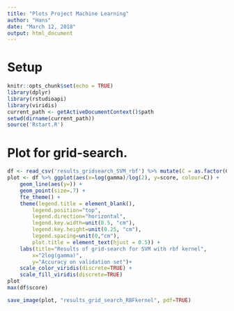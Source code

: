 ```yaml
---
title: "Plots Project Machine Learning"
author: "Hans"
date: "March 12, 2018"
output: html_document
---
```


# Setup

```r
knitr::opts_chunk$set(echo = TRUE)
library(dplyr)
library(rstudioapi)
library(viridis)
current_path <- getActiveDocumentContext()$path
setwd(dirname(current_path))
source('Rstart.R')
```

# Plot for grid-search.

```r
df <- read_csv('results_gridsearch_SVM_rbf') %>% mutate(C = as.factor(C))
plot <- df %>% ggplot(aes(x=log(gamma)/log(2), y=score, colour=C)) +
    geom_line(aes(y=)) +
    geom_point(size=.7) +
    fte_theme() +
    theme(legend.title = element_blank(),
        legend.position="top",
        legend.direction="horizontal",
        legend.key.width=unit(0.5, "cm"),
        legend.key.height=unit(0.25, "cm"),
        legend.spacing=unit(0,"cm"),
        plot.title = element_text(hjust = 0.5)) +
    labs(title="Results of grid-search for SVM with rbf kernel",
        x="2log(gamma)",
        y="Accuracy on validation set")+
    scale_color_viridis(discrete=TRUE) +
    scale_fill_viridis(discrete=TRUE)
plot
max(df$score)

save_image(plot, "results_grid_search_RBFkernel", pdf=TRUE)
```

